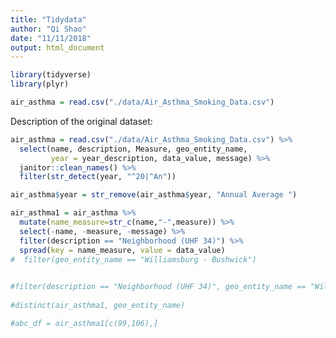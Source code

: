 ```yaml
---
title: "Tidydata"
author: "Qi Shao"
date: "11/11/2018"
output: html_document
---
```


```r
library(tidyverse)
library(plyr)
```

```r
air_asthma = read.csv("./data/Air_Asthma_Smoking_Data.csv")
```

Description of the original dataset:




```r
air_asthma = read.csv("./data/Air_Asthma_Smoking_Data.csv") %>%
  select(name, description, Measure, geo_entity_name,
         year = year_description, data_value, message) %>%
  janitor::clean_names() %>%
  filter(str_detect(year, "^20|^An"))

air_asthma$year = str_remove(air_asthma$year, "Annual Average ")

air_asthma1 = air_asthma %>%
  mutate(name_measure=str_c(name,"-",measure)) %>%
  select(-name, -measure, -message) %>%
  filter(description == "Neighborhood (UHF 34)") %>%
  spread(key = name_measure, value = data_value) 
#  filter(geo_entity_name == "Williamsburg - Bushwick")

  
#filter(description == "Neighborhood (UHF 34)", geo_entity_name == "Williamsburg - Bushwick", year == 2009) %>%
    
#distinct(air_asthma1, geo_entity_name)

#abc_df = air_asthma1[c(99,106),]
```
